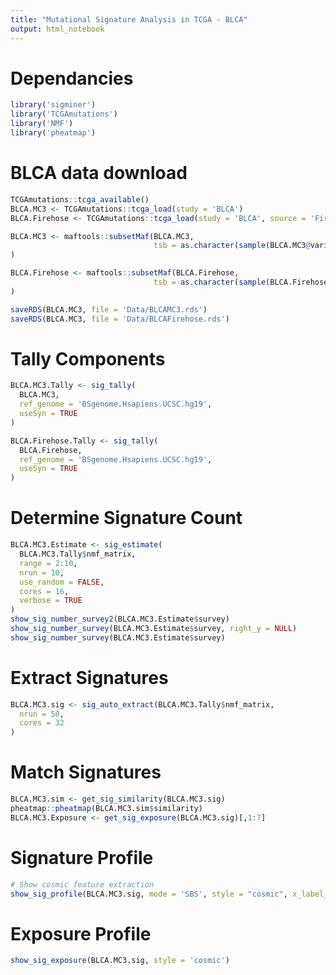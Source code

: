 ```yaml
---
title: "Mutational Signature Analysis in TCGA - BLCA"
output: html_notebook
---
```


# Dependancies

```r
library('sigminer')
library('TCGAmutations')
library('NMF')
library('pheatmap')
```


# BLCA data download

```r
TCGAmutations::tcga_available()
BLCA.MC3 <- TCGAmutations::tcga_load(study = 'BLCA')
BLCA.Firehose <- TCGAmutations::tcga_load(study = 'BLCA', source = 'Firehose')

BLCA.MC3 <- maftools::subsetMaf(BLCA.MC3,
                                tsb = as.character(sample(BLCA.MC3@variants.per.sample$Tumor_Sample_Barcode, 411))
)

BLCA.Firehose <- maftools::subsetMaf(BLCA.Firehose,
                                tsb = as.character(sample(BLCA.Firehose@variants.per.sample$Tumor_Sample_Barcode, 394))
)

saveRDS(BLCA.MC3, file = 'Data/BLCAMC3.rds')
saveRDS(BLCA.MC3, file = 'Data/BLCAFirehose.rds')
```

# Tally Components

```r
BLCA.MC3.Tally <- sig_tally(
  BLCA.MC3,
  ref_genome = 'BSgenome.Hsapiens.UCSC.hg19',
  useSyn = TRUE
)

BLCA.Firehose.Tally <- sig_tally(
  BLCA.Firehose,
  ref_genome = 'BSgenome.Hsapiens.UCSC.hg19',
  useSyn = TRUE
)
```

# Determine Signature Count

```r
BLCA.MC3.Estimate <- sig_estimate(
  BLCA.MC3.Tally$nmf_matrix,
  range = 2:10,
  nrun = 10,
  use_random = FALSE,
  cores = 16,
  verbose = TRUE
)
show_sig_number_survey2(BLCA.MC3.Estimate$survey)
show_sig_number_survey(BLCA.MC3.Estimate$survey, right_y = NULL)
show_sig_number_survey(BLCA.MC3.Estimate$survey)
```

# Extract Signatures

```r
BLCA.MC3.sig <- sig_auto_extract(BLCA.MC3.Tally$nmf_matrix,
  nrun = 50,
  cores = 32
)
```

# Match Signatures

```r
BLCA.MC3.sim <- get_sig_similarity(BLCA.MC3.sig)
pheatmap::pheatmap(BLCA.MC3.sim$similarity)
BLCA.MC3.Exposure <- get_sig_exposure(BLCA.MC3.sig)[,1:7]
```

# Signature Profile

```r
# Show cosmic feature extraction
show_sig_profile(BLCA.MC3.sig, mode = 'SBS', style = "cosmic", x_label_angle = 90)
```

# Exposure Profile

```r
show_sig_exposure(BLCA.MC3.sig, style = 'cosmic')
```


